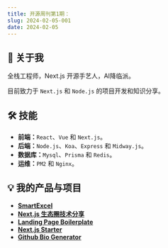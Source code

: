 ```yaml
---
title: 开源周刊第1期：
slug: 2024-02-05-001
date: 2024-02-05
---
```



## 🚀 关于我

全栈工程师，Next.js 开源手艺人，AI降临派。

目前致力于 `Next.js` 和 `Node.js` 的项目开发和知识分享。

## 🛠 技能

- **前端：**`React`、`Vue` 和 `Next.js`。
- **后端：**`Node.js`、`Koa`、`Express` 和 `Midway.js`。
- **数据库：**`Mysql`、`Prisma` 和 `Redis`。
- **运维：**`PM2` 和 `Nginx`。

## 💡 我的产品与项目

- [**SmartExcel**](https://smartexcel.cc/)
- [**Next.js 生态圈技术分享**](https://github.com/weijunext/nextjs-learn-demos)
- [**Landing Page Boilerplate**](https://landingpage.weijunext.com)
- [**Next.js Starter**](https://starter.weijunext.com/)
- [**Github Bio Generator**](https://githubbio.com/)